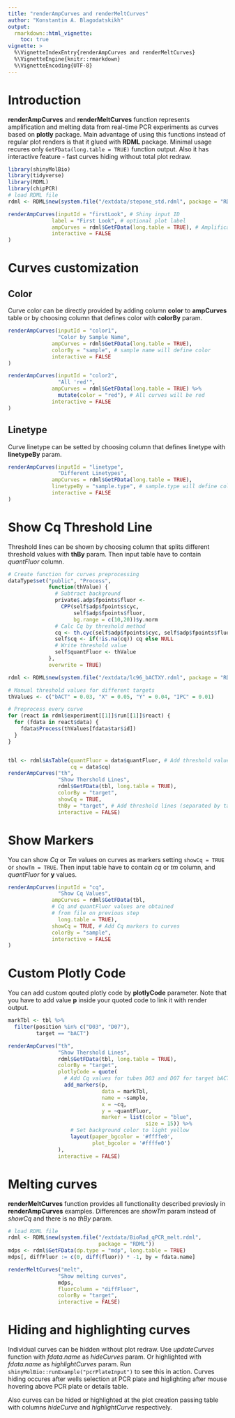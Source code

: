 ```yaml
---
title: "renderAmpCurves and renderMeltCurves"
author: "Konstantin A. Blagodatskikh"
output:
  rmarkdown::html_vignette:
    toc: true
vignette: >
  %\VignetteIndexEntry{renderAmpCurves and renderMeltCurves}
  %\VignetteEngine{knitr::rmarkdown}
  %\VignetteEncoding{UTF-8}
---
```

# Introduction

**renderAmpCurves** and **renderMeltCurves** function represents amplification and melting data from real-time PCR experiments as curves based on **plotly** package.
Main advantage of using this functions instead of regular plot renders is that it glued with **RDML** package. Minimal usage recures only `GetFData(long.table = TRUE)` function output. Also it has interactive feature - fast curves hiding without total plot redraw.

```r
library(shinyMolBio)
library(tidyverse)
library(RDML)
library(chipPCR)
# load RDML file
rdml <- RDML$new(system.file("/extdata/stepone_std.rdml", package = "RDML"))
```
```r
renderAmpCurves(inputId = "firstLook", # Shiny input ID
              label = "First Look", # optional plot label 
              ampCurves = rdml$GetFData(long.table = TRUE), # Amplification curves
              interactive = FALSE
) 
```

# Curves customization

## Color

Curve color can be directly provided by adding column **color** to **ampCurves** table or by choosing column that defines color with **colorBy** param.

```r
renderAmpCurves(inputId = "color1",
                "Color by Sample Name",
              ampCurves = rdml$GetFData(long.table = TRUE),
              colorBy = "sample", # sample name will define color
              interactive = FALSE
) 

renderAmpCurves(inputId = "color2",
                "All 'red'",
              ampCurves = rdml$GetFData(long.table = TRUE) %>% 
                mutate(color = "red"), # All curves will be red
              interactive = FALSE
)
```

## Linetype

Curve linetype can be setted by choosing column that defines linetype with **linetypeBy** param.

```r
renderAmpCurves(inputId = "linetype",
                "Different Linetypes",
              ampCurves = rdml$GetFData(long.table = TRUE),
              linetypeBy = "sample.type", # sample.type will define color
              interactive = FALSE
) 
```

# Show Cq Threshold Line

Threshold lines can be shown by choosing column that splits different threshold values with **thBy** param. Then input table have to contain *quantFluor* column.

```r
# Create function for curves preprocessing
dataType$set("public", "Process",
             function(thValue) {
               # Subtract background
               private$.adp$fpoints$fluor <- 
                 CPP(self$adp$fpoints$cyc,
                     self$adp$fpoints$fluor,
                     bg.range = c(10,20))$y.norm
               # Calc Cq by threshold method
               cq <- th.cyc(self$adp$fpoints$cyc, self$adp$fpoints$fluor, r = thValue)[1, 1]
               self$cq <- if(!is.na(cq)) cq else NULL
               # Write threshold value
               self$quantFluor <- thValue
             },
             overwrite = TRUE)

rdml <- RDML$new(system.file("/extdata/lc96_bACTXY.rdml", package = "RDML"))

# Manual threshold values for different targets
thValues <- c("bACT" = 0.03, "X" = 0.05, "Y" = 0.04, "IPC" = 0.01)

# Preprocess every curve
for (react in rdml$experiment[[1]]$run[[1]]$react) {
  for (fdata in react$data) {
    fdata$Process(thValues[fdata$tar$id])
  }
}


tbl <- rdml$AsTable(quantFluor = data$quantFluor, # Add threshold values to table
                    cq = data$cq)
renderAmpCurves("th", 
                "Show Thershold Lines", 
                rdml$GetFData(tbl, long.table = TRUE), 
                colorBy = "target",
                showCq = TRUE,
                thBy = "target", # Add threshold lines (separated by targets)
                interactive = FALSE) 
```

# Show Markers

You can show *Cq* or *Tm* values on curves as markers setting `showCq = TRUE` or `showTm = TRUE`. Then input table have to contain *cq* or *tm* column, and *quantFluor* for **y** values.

```r
renderAmpCurves(inputId = "cq",
                "Show Cq Values",
              ampCurves = rdml$GetFData(tbl, 
              # Cq and quantFluor values are obtained
              # from file on previous step
                long.table = TRUE), 
              showCq = TRUE, # Add Cq markers to curves
              colorBy = "sample",
              interactive = FALSE
) 
```

# Custom Plotly Code

You can add custom qouted plotly code by **plotlyCode** parameter. Note that you
have to add value **p** inside your quoted code to link it with render output.

```r
markTbl <- tbl %>% 
  filter(position %in% c("D03", "D07"),
         target == "bACT")

renderAmpCurves("th", 
                "Show Thershold Lines", 
                rdml$GetFData(tbl, long.table = TRUE), 
                colorBy = "target",
                plotlyCode = quote(
                  # Add Cq values for tubes D03 and D07 for target bACT as blue points
                  add_markers(p,
                              data = markTbl,
                              name = ~sample,
                              x = ~cq,
                              y = ~quantFluor,
                              marker = list(color = "blue",
                                            size = 15)) %>%
                    # Set background color to light yellow
                    layout(paper_bgcolor = '#ffffe0',
                           plot_bgcolor = '#ffffe0')
                ),
                interactive = FALSE)
```

# Melting curves

**renderMeltCurves** function provides all functionality described previosly in **renderAmpCurves** examples. Differences are *showTm* param instead of *showCq* and there is no *thBy* param.

```r
# load RDML file
rdml <- RDML$new(system.file("/extdata/BioRad_qPCR_melt.rdml",
                             package = "RDML"))
mdps <- rdml$GetFData(dp.type = "mdp", long.table = TRUE)
mdps[, diffFluor := c(0, diff(fluor)) * -1, by = fdata.name]

renderMeltCurves("melt", 
                "Show melting curves",
                mdps,
                fluorColumn = "diffFluor",
                colorBy = "target",
                interactive = FALSE)
```

# Hiding and highlighting curves

Individual curves can be hidden without plot redraw. Use *updateCurves* function
with *fdata.name* as *hideCurves* param. Or highlighted with *fdata.name* as *highlightCurves* param.
Run `shinyMolBio::runExample("pcrPlateInput")` to see this in action. 
Curves hiding occures after wells selection at PCR plate and higlighting after 
mouse hovering above PCR plate or details table.

Also curves can be hided or highlighted at the plot creation passing table with 
columns *hideCurve* and *highlightCurve* respectively.